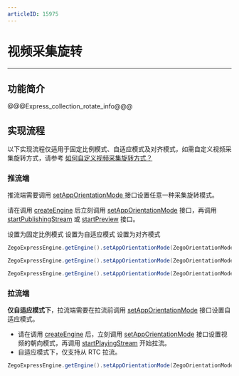 ```yaml
---
articleID: 15975
---
```

# 视频采集旋转

- - -

## 功能简介

@@@Express_collection_rotate_info@@@

## 实现流程

<div class="mk-warning">

以下实现流程仅适用于固定比例模式、自适应模式及对齐模式，如需自定义视频采集旋转方式，请参考 [如何自定义视频采集旋转方式？](http://doc-zh.zego.im/faq/express_video_capture_rotation?product=ExpressVideo&platform=android)

</div>

### 推流端

推流端需要调用 [setAppOrientationMode ](@setAppOrientationMode) 接口设置任意一种采集旋转模式。

<div class="mk-warning">

请在调用 [createEngine](@createEngine) 后立刻调用 [setAppOrientationMode](@setAppOrientationMode) 接口，再调用 [startPublishingStream](@startPublishingStream) 或 [startPreview](@startPreview) 接口。
 
</div>


<div class="multiple-select-codes">
    <div class="code-tabs hide-scrollbar">
      <div class="scroll-box">
        <span class="tab-item">
          <span>设置为固定比例模式</span>
        </span>
        <span class="tab-item">
          <span>设置为自适应模式</span>
        </span>
        <span class="tab-item">
          <span>设置为对齐模式</span>
        </span>
      </div>
    </div>

  <div class="code-list">
  
  ```java
ZegoExpressEngine.getEngine().setAppOrientationMode(ZegoOrientationMode.FIXED_RESOLUTION_RATIO);
  ```
  
  ```java
ZegoExpressEngine.getEngine().setAppOrientationMode(ZegoOrientationMode.ADAPTION);
  ```
  
  ```java
ZegoExpressEngine.getEngine().setAppOrientationMode(ZegoOrientationMode.ALIGNMENT);
  ```
  </div>
</div>

### 拉流端

**仅自适应模式下**，拉流端需要在拉流前调用 [setAppOrientationMode](@setAppOrientationMode) 接口设置自适应模式。

<div class="mk-warning">


- 请在调用 [createEngine](@createEngine) 后，立刻调用 [setAppOrientationMode](@setAppOrientationMode) 接口设置视频的朝向模式，再调用 [startPlayingStream](@startPlayingStream) 开始拉流。 
- 自适应模式下，仅支持从 RTC 拉流。
</div>

```java
ZegoExpressEngine.getEngine().setAppOrientationMode(ZegoOrientationMode.ADAPTION);
```
